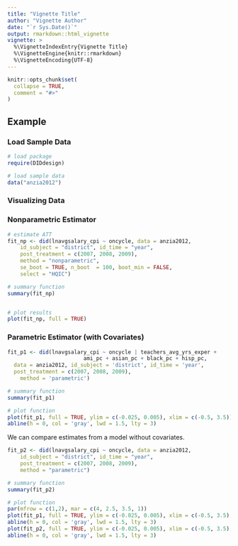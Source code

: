 ```yaml
---
title: "Vignette Title"
author: "Vignette Author"
date: "`r Sys.Date()`"
output: rmarkdown::html_vignette
vignette: >
  %\VignetteIndexEntry{Vignette Title}
  %\VignetteEngine{knitr::rmarkdown}
  %\VignetteEncoding{UTF-8}
---
```


```r
knitr::opts_chunk$set(
  collapse = TRUE,
  comment = "#>"
)
```

## Example

### Load Sample Data 


```r
# load package 
require(DIDdesign)

# load sample data 
data("anzia2012")

```


### Visualizing Data


### Nonparametric Estimator 


```r
# estimate ATT 
fit_np <- did(lnavgsalary_cpi ~ oncycle, data = anzia2012,
	id_subject = "district", id_time = "year",
	post_treatment = c(2007, 2008, 2009),
	method = "nonparametric",
	se_boot = TRUE, n_boot  = 100, boot_min = FALSE,
	select = "HQIC")

# summary function 
summary(fit_np)


# plot results 
plot(fit_np, full = TRUE)
```


### Parametric Estimator (with Covariates)

```r
fit_p1 <- did(lnavgsalary_cpi ~ oncycle | teachers_avg_yrs_exper + 
						ami_pc + asian_pc + black_pc + hisp_pc,
  data = anzia2012, id_subject = 'district', id_time = 'year', 
  post_treatment = c(2007, 2008, 2009), 
	method = 'parametric')
```
```r
# summary function 
summary(fit_p1)

# plot function 
plot(fit_p1, full = TRUE, ylim = c(-0.025, 0.005), xlim = c(-0.5, 3.5))
abline(h = 0, col = 'gray', lwd = 1.5, lty = 3)
```


We can compare estimates from a model without covariates. 

```r
fit_p2 <- did(lnavgsalary_cpi ~ oncycle, data = anzia2012,
	id_subject = "district", id_time = "year",
	post_treatment = c(2007, 2008, 2009),
	method = "parametric")

```


```r
# summary function 
summary(fit_p2)

# plot function 
par(mfrow = c(1,2), mar = c(4, 2.5, 3.5, 1))
plot(fit_p1, full = TRUE, ylim = c(-0.025, 0.005), xlim = c(-0.5, 3.5), main = "With Covariates")
abline(h = 0, col = 'gray', lwd = 1.5, lty = 3)
plot(fit_p2, full = TRUE, ylim = c(-0.025, 0.005), xlim = c(-0.5, 3.5), main = 'Without Covariates')
abline(h = 0, col = 'gray', lwd = 1.5, lty = 3)
```
